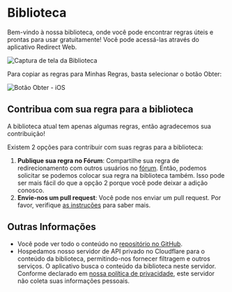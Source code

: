 # Biblioteca

Bem-vindo à nossa biblioteca, onde você pode encontrar regras úteis e prontas para usar gratuitamente! Você pode acessá-las através do aplicativo Redirect Web.

![Captura de tela da Biblioteca](/img/library-screenshot.webp)

Para copiar as regras para Minhas Regras, basta selecionar o botão Obter:

![Botão Obter - iOS](/img/library-get-button-ios.gif)

## Contribua com sua regra para a biblioteca

A biblioteca atual tem apenas algumas regras, então agradecemos sua contribuição!

Existem 2 opções para contribuir com suas regras para a biblioteca:

1. **Publique sua regra no Fórum**: Compartilhe sua regra de redirecionamento com outros usuários no [fórum](https://github.com/mshibanami/redirect-web/discussions/categories/redirect-rules). Então, podemos solicitar se podemos colocar sua regra na biblioteca também. Isso pode ser mais fácil do que a opção 2 porque você pode deixar a adição conosco.
2. **Envie-nos um pull request**: Você pode nos enviar um pull request. Por favor, verifique [as instruções](https://github.com/mshibanami/redirect-web/tree/main/library) para saber mais.

## Outras Informações

- Você pode ver todo o conteúdo no [repositório no GitHub](https://github.com/mshibanami/redirect-web/tree/main/library).
- Hospedamos nosso servidor de API privado no Cloudflare para o conteúdo da biblioteca, permitindo-nos fornecer filtragem e outros serviços. O aplicativo busca o conteúdo da biblioteca neste servidor. Conforme declarado em [nossa política de privacidade](/privacy-policy.mdx), este servidor não coleta suas informações pessoais.
